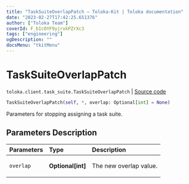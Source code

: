```yaml
---
title: "TaskSuiteOverlapPatch — Toloka-Kit | Toloka documentation"
date: "2023-02-27T17:42:25.651376"
author: ["Toloka Team"]
coverId: F_bIcOYF9yjrxkPZrXc3
tags: ["engineering"]
ogDescription: ""
docsMenu: "tkitMenu"
---
```


# TaskSuiteOverlapPatch
`toloka.client.task_suite.TaskSuiteOverlapPatch` | [Source code](https://github.com/Toloka/toloka-kit/blob/v1.1.4/src/client/task_suite.py#L108)

```python
TaskSuiteOverlapPatch(self, *, overlap: Optional[int] = None)
```

Parameters for stopping assigning a task suite.

## Parameters Description

| Parameters | Type | Description |
| :----------| :----| :-----------|
`overlap`|**Optional\[int\]**|<p>The new overlap value.</p>